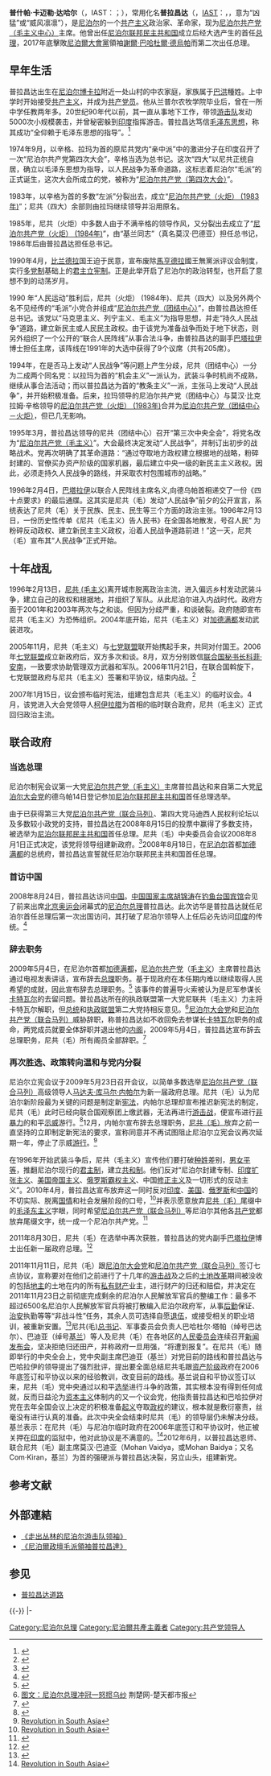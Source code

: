 {{Infobox President
|name=普什帕·卡迈勒·达哈尔
| original_name ={{lang|ne|पुष्पकमल दाहाल}}
| image =Prachanda 2009.jpg
| caption       = 
| office        = [[尼泊尔政府首脑列表|尼泊爾總理]]
| term_start    = 2016年8月3日
| term_end      = 2017年6月7日
| president     = [[比迪婭·戴維·班達里|比迪婭·戴維·班達里]]
| predecessor   = [[卡德加·普拉薩德·奧利|卡德加·普拉薩德·奧利]]
| successor     = [[謝爾·巴哈杜爾·德烏帕|謝爾·巴哈杜爾·德烏帕]]
| term_start1   = 2008年8月15日
| term_end1     = 2009年5月23日
| president1    = [[拉姆·巴蘭·亞達夫|拉姆·巴蘭·亞達夫]]
| predecessor1  = [[吉里贾·普拉萨德·柯伊拉腊|吉里贾·普拉萨德·柯伊拉腊]]（作为尼泊尔首相）
| successor1    = [[马达夫·库马尔·内帕尔|马达夫·库马尔·内帕尔]]
| birth_date    = {{birth date and age|1954|12|11}}
| birth_place   = {{flag|尼泊尔|name=尼泊尔王国}}[[甘达基专区|甘达基专区]]Dhikur Pokhari
| death_date    =
| death_place   =
| nationality =[[尼泊尔|尼泊尔]]  
| religion      = [[无神论|无]]
| profession    =
| spouse        = 
| party         = [[尼泊尔共产党（毛主义中心）|尼泊尔共产党（毛主义中心）]] {{small|（1994年–2018年，2021年至今）}}
|其他政党       = [[尼泊尔共产党（第四次大会）|尼泊尔共产党（第四次大会）]] {{small|（1983年以前）}}<br>[[尼泊尔共产党（火炬）_(1983年)|尼泊尔共产党（火炬） (1983年)]] {{small|（1983年–1984年）}}<br>[[尼泊尔共产党（火炬）_(1984年)|尼泊尔共产党（火炬） (1984年)]] {{small|（1984年–1991年）}}<br>[[尼泊尔共产党（团结中心）|尼泊尔共产党（团结中心）]] {{small|（1991年–1994年）}}<br>[[尼泊尔共产党_(2018年)|尼泊尔共产党 (2018年)]] {{small|（2018年–2021年）}}
|term_start2=|term_end2=}} 
'''普什帕·卡迈勒·达哈尔'''（{{lang-ne|पुष्पकमल दाहाल}}，IAST：{{transl|尼泊尔语|Pushpa Kamal Dahal}}；{{bd|1954年|12月11日||}}），常用化名'''普拉昌达'''（{{lang|ne|प्रचण्ड}}，[[IAST|IAST]]：{{transl|尼泊尔语|Prachanda}}，{{IPA2|pɾəʦəɳɖə}}，意为“凶猛”或“威风凛凛”），是[[尼泊尔|尼泊尔]]的一个[[共产主义|共产主义]]政治家、革命家，现为[[尼泊尔共产党（毛主义中心）|尼泊尔共产党（毛主义中心）]]主席。他曾出任[[尼泊尔联邦民主共和国|尼泊尔联邦民主共和国]]成立后经大选产生的首任[[尼泊爾總理|总理]]，2017年底擊敗[[尼泊爾大會黨|尼泊爾大會黨]]領袖[[謝爾·巴哈杜爾·德烏帕|謝爾·巴哈杜爾·德烏帕]]而第二次出任总理。

== 早年生活 ==
普拉昌达出生在[[尼泊尔|尼泊尔]][[博卡拉|博卡拉]]附近一处山村的中农家庭，家族属于[[巴洪|巴洪]]種姓。上中学时开始接受[[共产主义|共产主义]]，并成为[[共产党员|共产党员]]。他从兰普尔农牧学院毕业后，曾在一所中学任教两年多。20世纪90年代以前，其一直从事地下工作，带领[[游击队|游击队]]发动5000次小规模袭击，并曾秘密躲到[[印度|印度]]指挥游击。普拉昌达笃信[[毛泽东思想|毛泽东思想]]，称其成功“全仰赖于毛泽东思想的指导”。<ref>{{Cite web |url=http://news.sina.com.cn/o/2009-05-05/052415570791s.shtml |title=尼泊尔总理辞职 |access-date=2009-05-04 |archive-date=2019-05-19 |archive-url=https://web.archive.org/web/20190519014936/http://news.sina.com.cn/o/2009-05-05/052415570791s.shtml |dead-url=no }}</ref>

1974年9月，以辛格、拉玛为首的原尼共党内“亲中派”中的激进分子在印度召开了一次“尼泊尔共产党第四次大会”，辛格当选为总书记。这次“四大”以尼共正统自居，确立以毛泽东思想为指导，以人民战争为革命道路，这标志着尼泊尔“毛派”的正式诞生，这次大会所成立的党，被称为“[[尼泊尔共产党（第四次大会）|尼泊尔共产党（第四次大会）]]”。

1983年，以辛格为首的多数“左派”分裂出去，成立“[[尼泊尔共产党（火炬）_(1983年)|尼泊尔共产党（火炬） (1983年)]]”；尼共（四大）余部则由拉玛继续领导并沿用原名。

1985年，尼共（火炬）中多数人由于不满辛格的领导作风，又分裂出去成立了“[[尼泊尔共产党（火炬）_(1984年)|尼泊尔共产党（火炬） (1984年)]]”，由“基兰同志”（真名莫汉·巴德亚）担任总书记，1986年后由普拉昌达担任总书记。 

1990年4月，[[比兰德拉|比兰德拉]]国王迫于民意，宣布废除[[馬亨德拉|馬亨德拉]]國王無黨派评议会制度，实行[[多党制|多党制]]基础上的[[君主立宪制|君主立宪制]]。正是此举开启了尼泊尔的政治转型，也开启了意想不到的动荡岁月。

1990 年“人民运动”胜利后，尼共（火炬） (1984年)、尼共（四大）以及另外两个名不见经传的“毛派”小党合并组成“[[尼泊尔共产党（团结中心）|尼泊尔共产党（团结中心）]]”，由普拉昌达担任总书记。该党以“马克思主义、列宁主义、毛主义”为指导思想，并走“持久人民战争”道路，建立新民主或人民民主政权。由于该党为准备战争而处于地下状态，则另外组织了一个公开的“联合人民阵线”从事合法斗争，由普拉昌达的副手[[巴塔拉伊|巴塔拉伊]]博士担任主席，该阵线在1991年的大选中获得了9个议席（共有205席）。

1994年，在是否马上发动“人民战争”等问题上产生分歧，尼共（团结中心）一分为二成两个同名党：以拉玛为首的“机会主义”一派认为，武装斗争时机尚不成熟，继续从事合法活动；而以普拉昌达为首的“教条主义”一派，主张马上发动“人民战争”，并开始积极准备。后来，拉玛领导的尼泊尔共产党（团结中心）与莫汉·比克拉姆·辛格领导的[[尼泊尔共产党（火炬）_(1983年)|尼泊尔共产党（火炬） (1983年)]]合并为[[尼泊尔共产党（团结中心－火炬）|尼泊尔共产党（团结中心－火炬）]]，但已几无影响。 

1995年3月，普拉昌达领导的尼共（团结中心）召开“第三次中央全会”，将党名改为“[[尼泊尔共产党（毛主义）|尼泊尔共产党（毛主义）]]”。大会最终决定发动“人民战争”，并制订出初步的战略战术。党再次明确了其革命道路：“通过夺取地方政权建立根据地的战略，粉碎封建的、官僚买办资产阶级的国家机器，最后建立中央一级的新民主主义政权。因此，必须走持久人民战争的路线，并采取农村包围城市的战略。”

1996年2月4日，[[巴塔拉伊|巴塔拉伊]]以联合人民阵线主席名义,向德乌帕首相递交了一份《四十点要求》的最后通牒。这其实是尼共（毛）发动“人民战争”前夕的公开宣言，系统表达了尼共（毛）关于民族、民主、民生等三个方面的政治主张。1996年2月13日，一份历史性传单《尼共（毛主义）告人民书》在全国各地散发，号召人民“ 为粉碎反动政权、建立新民主主义政权，沿着人民战争道路前进！”这一天，尼共（毛）宣布其“人民战争”正式开始。

== 十年战乱 ==
{{main|尼泊尔内战}}

1996年2月13日，[[尼共_(毛主义)|尼共 (毛主义)]]离开城市脱离政治主流，进入偏远乡村发动武装斗争，建立自己的政权和根据地，并组织了军队。从此尼泊尔进入内战时代。政府方面于2001年和2003年两次与之和谈。但因为分歧严重，和谈破裂。政府随即宣布尼共（毛主义）为恐怖组织。2004年底开始，尼共（毛主义）对[[加德满都|加德满都]]发动武装进攻。

2005年11月，尼共（毛主义）与[[七党联盟|七党联盟]]联开始携起手来，共同对付国王。2006年[[七党联盟|七党联盟]]成立新政府后，双方多次和谈。8月，双方分别致信[[联合国秘书长|联合国秘书长]][[科菲·安南|科菲·安南]]，一致要求协助管理双方武器和军队。2006年11月21日，在联合国斡旋下，七党联盟政府与尼共（毛主义）签署和平协议，结束内战。<ref>{{Cite web |url=http://news.163.com/08/0411/01/49790C530001121M.html |title=尼泊尔十年战乱终涅槃 |access-date=2009-05-04 |archive-url=https://web.archive.org/web/20080418135409/http://news.163.com/08/0411/01/49790C530001121M.html |archive-date=2008-04-18 |dead-url=yes }}</ref>

2007年1月15日，议会颁布临时宪法，组建包含尼共（毛主义）的临时议会。4月，该党进入大会党领导人[[柯伊拉腊|柯伊拉腊]]为首相的临时联合政府，尼共（毛主义）正式回归政治主流。

== 联合政府 ==
=== 当选总理 ===
尼泊尔制宪会议第一大党[[尼泊尔共产党（毛主义）|尼泊尔共产党（毛主义）]]主席普拉昌达和来自第二大党[[尼泊尔大会党|尼泊尔大会党]]的德乌帕14日登记参加[[尼泊尔联邦民主共和国|尼泊尔联邦民主共和国]]首任总理选举。

由于已获得第三大党[[尼泊尔共产党（联合马列）|尼泊尔共产党（联合马列）]]、第四大党马迪西人民权利论坛以及多数较小政党的支持，普拉昌达在2008年8月15日的投票中赢得了多数支持，被选举为[[尼泊尔联邦民主共和国|尼泊尔联邦民主共和国]]首任总理。尼共（毛）中央委员会会议2008年8月1日正式决定，该党将领导组建新政府。<ref>{{Cite web |url=http://news.sina.com.cn/w/2008-08-15/225716123824.shtml |title=尼共（毛主义）主席普拉昌达当选尼泊尔首任总理 |access-date=2009-05-04 |archive-date=2019-05-20 |archive-url=https://web.archive.org/web/20190520135939/http://news.sina.com.cn/w/2008-08-15/225716123824.shtml |dead-url=no }}</ref>2008年8月18日，在[[尼泊尔|尼泊尔]]首都[[加德满都|加德满都]]的总统府，普拉昌达宣誓就任尼泊尔联邦民主共和国首任总理。

=== 首访中国 ===
2008年8月24日，普拉昌达访问[[中国|中国]]。[[中国国家主席|中国国家主席]][[胡锦涛|胡锦涛]]在[[钓鱼台国宾馆|钓鱼台国宾馆]]会见了前来出席[[2008年夏季奥林匹克运动会|北京奥运会]]闭幕式的[[尼泊尔总理|尼泊尔总理]]普拉昌达。此次访华是普拉昌达就任尼泊尔首任总理后第一次出国访问，其打破了尼泊尔领导人上任后必先访问[[印度|印度]]的传统。<ref>{{Cite web |url=http://www.ce.cn/xwzx/gjss/gdxw/200808/25/t20080825_16599490.shtml |title=尼泊尔总理普拉昌达首访中国 |access-date=2009-05-04 |archive-date=2019-05-20 |archive-url=https://web.archive.org/web/20190520064033/http://www.ce.cn/xwzx/gjss/gdxw/200808/25/t20080825_16599490.shtml |dead-url=no }}</ref>

=== 辞去职务 ===
2009年5月4日，在尼泊尔首都[[加德满都|加德满都]]，[[尼泊尔共产党|尼泊尔共产党]]（[[毛主义|毛主义]]）主席普拉昌达通过电视发表讲话，宣布辞去[[总理|总理]]职务。基于现政府在本任期内难以继续取得人民希望的成就，因此宣布辞去总理职务。<ref>{{Cite web |url=http://news.cctv.com/world/20090504/110171.shtml |title=[[尼共|尼共]](毛主义)主席普拉昌达辞去总理职务 |access-date=2009-05-04 |archive-date=2019-05-20 |archive-url=https://web.archive.org/web/20190520083609/http://news.cctv.com/world/20090504/110171.shtml |dead-url=no }}</ref> 该事件的普遍导火索被认为是尼军参谋长[[卡特瓦尔|卡特瓦尔]]的去留问题。普拉昌达所在的执政联盟第一大党尼联共（毛主义）力主将卡特瓦尔解职，但[[尼泊尔总统|总统]]和[[执政联盟|执政联盟]]第二大党持相反意见。<ref>[http://news.sina.com.cn/o/2009-05-05/050915570516s.shtml 图文：尼泊尔总理冲冠一怒掼乌纱] {{Wayback|url=http://news.sina.com.cn/o/2009-05-05/050915570516s.shtml |date=20190519125807 }} 荆楚网-楚天都市报</ref>[[尼泊尔大会党|尼泊尔大会党]]和[[尼泊尔共产党（联合马列）|尼泊尔共产党（联合马列）]]威胁辞职，称普拉昌达如不收回免去参谋长[[卡特瓦尔|卡特瓦尔]]职务的成命，两党成员就要全体辞职并退出他的[[内阁|内阁]]，2009年5月4日，普拉昌达宣布辞去总理职务，尼共（毛）所有阁员全部辞职。<ref>{{Cite web |url=http://news.xinhuanet.com/world/2009-05/04/content_11311337.htm |title=新华网：尼泊尔总理普拉昌达宣布辞去总理职务 |accessdate=2013-05-15 |archive-date=2009-05-07 |archive-url=https://web.archive.org/web/20090507075449/http://news.xinhuanet.com/world/2009-05/04/content_11311337.htm |dead-url=no }}</ref>

=== 再次胜选、政策转向温和与党内分裂===
尼泊尔立宪会议于2009年5月23日召开会议，以简单多数选举[[尼泊尔共产党（联合马列）|尼泊尔共产党（联合马列）]]高级领导人[[马达夫·库马尔·内帕尔|马达夫·库马尔·内帕尔]]为新一届政府总理。尼共（毛）认为尼泊尔新阶段最为关键的问题是制定新[[宪法|宪法]]，内帕尔总理却宣布推迟新宪法的制定，尼共（毛）此时已经向联合国观察团上缴武器，无法再进行[[游击战|游击战]]，便宣布进行[[非暴力|非暴力]]的和平[[示威|示威]]游行。<ref>{{Cite web |url=http://www.tianya.cn/publicforum/content/worldlook/1/267093.shtml |title=天涯：实拍尼共（毛）游行现场 |accessdate=2013-05-15 |archive-date=2011-05-11 |archive-url=https://web.archive.org/web/20110511004451/http://www.tianya.cn/publicforum/content/worldlook/1/267093.shtml |dead-url=no }}</ref>12月，内帕尔宣布辞去总理职务，[[尼共（毛）|尼共（毛）]]放弃之前一直坚持的立即制定新宪法的要求，宣称同意并不再试图阻止尼泊尔立宪会议再次延期一年，停止了示威[[游行|游行]]。<ref>[http://southasiarev.wordpress.com/2010-12/04/ Revolution in South Asia]{{dead link|date=November 2013}}</ref>

在1996年开始武装斗争后，尼共（毛主义）宣传他们要打破[[种姓|种姓]]差别，[[男女平等|男女平等]]，推翻尼泊尔现行的[[君主制|君主制]]，建立[[共和制|共和制]]。他们反对“尼泊尔封建专制、[[印度|印度]][[扩张主义|扩张主义]]、[[美国|美国]][[帝国主义|帝国主义]]、[[俄罗斯|俄罗斯]][[霸权主义|霸权主义]]、中国[[修正主义|修正主义]]及一切形式的反动主义”。2010年4月，普拉昌达宣布放弃这一同时反对[[印度|印度]]、[[美国|美国]]、[[俄罗斯|俄罗斯]]和[[中国|中国]]的不切实际、脱离[[国情|国情]]和社会发展阶段的口号，<ref>[http://southasiarev.wordpress.com/2010-4/15/ Revolution in South Asia]{{dead link|date=November 2013}}</ref>并表示愿意放弃[[尼共（毛）|尼共（毛）]]尾缀中的[[毛泽东主义|毛泽东主义]]字眼，同时希望[[尼泊尔共产党（联合马列）|尼泊尔共产党（联合马列）]]等尼泊尔其他各[[共产党|共产党]]都放弃尾缀文字，统一成一个尼泊尔共产党。<ref>{{Cite web |url=http://tieba.baidu.com/p/742064756 |title=尼泊尔共产党统一运动更进一步 |accessdate=2013-05-15 |archive-date=2016-03-05 |archive-url=https://web.archive.org/web/20160305030429/http://tieba.baidu.com/p/742064756 |dead-url=no }}</ref>

2011年8月30日，尼共（毛）在选举中再次获胜，普拉昌达的党内副手[[巴塔拉伊|巴塔拉伊]]博士出任新一届政府总理。<ref>{{Cite web |url=http://www.mshw.org/news/oversea/2011-08-30/4211.html |title=民声网：普拉昌达再次担任总理 |accessdate=2013-05-15 |archive-date=2015-03-19 |archive-url=https://web.archive.org/web/20150319152906/http://www.mshw.org/news/oversea/2011-08-30/4211.html |dead-url=yes }}</ref>

2011年11月11日，尼共（毛）跟[[尼泊尔大会党|尼泊尔大会党]]和[[尼泊尔共产党（联合马列）|尼泊尔共产党（联合马列）]]签订七点协议，宣称要对在他们之前进行了十几年的[[游击战|游击战]]及之后的[[土地改革|土地改革]]期间被没收的包括[[地主|地主]]的土地在内的所有[[私有财产|私有财产]]业主，进行财产的归还和赔偿，并决定在2011年11月23日之前彻底完成剩余的尼泊尔人民解放军官兵的整编工作：最多不超过6500名尼泊尔人民解放军官兵将被打散编入尼泊尔政府军，从事[[后勤|后勤]]保证、[[治安|治安]]执勤等等“非战斗性”任务，其余人员可选择自愿[[退伍|退伍]]，或接受相关的职业培训，被重新安置。<ref>{{Cite web |url=http://mil.huanqiu.com/gt/2011-01/1459674_6.html |title=环球网：尼共（毛）剩余武装人员整编完成 将从事非战斗性工作 |access-date=2013-11-17 |archive-url=https://web.archive.org/web/20140202131559/http://mil.huanqiu.com/gt/2011-01/1459674_6.html |archive-date=2014-02-02 |dead-url=yes }}</ref>尼共(毛)[[总书记|总书记]]、军事委员会负责人巴哈杜尔·塔帕（绰号巴达尔）、巴迪亚（绰号[[基兰|基兰]]）等人及尼共（毛）在各地区的[[人民委员会|人民委员会]]连续召开[[新闻发布会|新闻发布会]]，坚决拒绝归还田产，并称政府一旦用强，“将遭到报复”。在尼共（毛）随即举行的中央全会上，党中央副主席巴迪亚（基兰）对党目前的路线和普拉昌达与巴哈拉伊的领导提出了强烈批评，提出要全面总结尼共毛跟[[资产阶级|资产阶级]]政府在2006年底签订和平协议以来的经验教训，改变目前的路线。基兰说自和平协议签订以来，尼共（毛）党中央通过以和平[[选举|选举]]进行斗争的政策，其实根本没有得到任何成就，反而日益沦为[[资本主义|资本主义]]体制内的又一个议会党，他指责普拉昌达和巴哈拉伊对党在去年全国会议上决定的积极准备[[起义|起义]]夺取[[政权|政权]]的建议，根本就是敷衍塞责，丝毫没有进行认真的准备。此次中央全会结束时尼共（毛）的领导层仍未解决分歧。基兰表示：在尼共（毛）与尼泊尔临时政府在2006年底签订和平协议时，他正被关押在[[印度|印度]]的监狱中，他对此协议是不满意的。<ref>[http://southasiarev.wordpress.com/2011-11/17/ Revolution in South Asia]{{dead link|date=November 2013}}</ref>2012年6月，以普拉昌达恩师、联合尼共（毛）副主席莫汉·巴迪亚（Mohan Vaidya，或Mohan Baidya；又名Com·Kiran，基兰）为首的强硬派与普拉昌达决裂，另立山头，组建新党。

== 参考文献 ==
{{Reflist|2}}

== 外部連結 ==
* [http://world.people.com.cn/GB/1032/4552074.html 《走出丛林的尼泊尔游击队领袖》]{{Wayback|url=http://world.people.com.cn/GB/1032/4552074.html |date=20160304085314 }}
* [http://news.sina.com.cn/w/2007-03-16/153012537750.shtml 《尼泊爾政壇毛派領袖普拉昌達》]{{Wayback|url=http://news.sina.com.cn/w/2007-03-16/153012537750.shtml |date=20190520171212 }}

== 参见 ==
* [[普拉昌达道路|普拉昌达道路]]

{{-}}
{{start box}}
{{s-gov|尼泊尔联邦民主共和国}}
{{s-new}}
{{s-title|rows=|[[尼泊尔联邦民主共和国|尼泊尔联邦民主共和国]][[尼泊爾總理|总理]]|2008年－2009年}}
{{s-after|[[马达夫·库马尔·内帕尔|马达夫·库马尔·内帕尔]]}}
|-
{{s-before|[[卡德加·普拉薩德·奧利|卡德加·普拉薩德·奧利]]}}
{{s-title|rows=|[[尼泊尔联邦民主共和国|尼泊尔联邦民主共和国]][[尼泊爾總理|总理]]|2016年－2017年}}
{{s-after|[[謝爾·巴哈杜爾·德烏帕|謝爾·巴哈杜爾·德烏帕]]}}

{{Authority control}}

{{DEFAULTSORT: Dahal, Pushpa}}
[[Category:尼泊尔总理|Category:尼泊尔总理]]
[[Category:尼泊爾共產主義者|Category:尼泊爾共產主義者]]
[[Category:共产党领导人|Category:共产党领导人]]